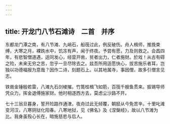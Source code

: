```yaml
---
---
---
```

title: 开龙门八节石滩诗　二首　并序
---



东都龙门潭之南，有八节滩、九峭石，船筏过此，例反破伤。舟人楫师，推挽束缚，大寒之月，裸跣水中，饥冻有声，闻于终夜。予尝有愿，力及则救之。会昌四年，有悲智僧道遇，适同发心，经营开凿，贫者出力，仁者施财。於戏！从古有碍之险，未来无穷之苦，忽乎一旦尽除去之。兹吾所用适愿快心，拔苦施乐者耳，岂独以功德福报为意哉？因作二诗，刻题石上。以其地属寺，事因僧，故多引僧言见志。

铁凿金锤殷若雷，八滩九石剑棱摧。竹篙桂楫飞如箭，百筏千艘鱼贯来。振锡导师凭众力，挥金退傅施家财。他时相逐西方去，莫虑尘沙路不开。

七十三翁旦暮身，誓开险路作通津。夜舟过此无倾覆，朝胫从今免苦辛。十里叱滩变河汉，八寒阴狱化阳春。八寒地狱，见《佛名》及《涅槃经》，故以八节滩为比。我身虽殁心长在，暗施慈悲与后人。